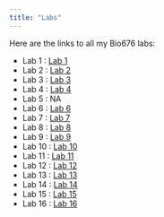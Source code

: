 ```yaml
---
title: "Labs"
---
```


Here are the links to all my Bio676 labs:

* Lab 1  : [Lab 1](Labs/Lab1_JohnBauer.html)
* Lab 2  : [Lab 2](Labs/Lab2_JohnBauer.html)
* Lab 3  : [Lab 3](Labs/Lab3_JohnBauer.html)
* Lab 4  : [Lab 4](Labs/Lab4_JohnBauer.html)
* Lab 5  : NA
* Lab 6  : [Lab 6](Labs/Lab7_JohnBauer.html)
* Lab 7  : [Lab 7](Labs/Lab7_JohnBauer.html)
* Lab 8  : [Lab 8](Labs/Lab8_JohnBauer.html)
* Lab 9  : [Lab 9](Labs/Lab9_JohnBauer.html)
* Lab 10 : [Lab 10](Labs/Lab10_JohnBauer.html)
* Lab 11 : [Lab 11](Labs/Lab10_JohnBauer.html)
* Lab 12 : [Lab 12](Labs/Lab12_JohnBauer.html)
* Lab 13 : [Lab 13](Labs/Lab13_JohnBauer.html)
* Lab 14 : [Lab 14](Labs/Lab14_JohnBauer.html)
* Lab 15 : [Lab 15](Labs/Lab15_JohnBauer.html)
* Lab 16 : [Lab 16](Labs/Lab16_JohnBauer.html)
